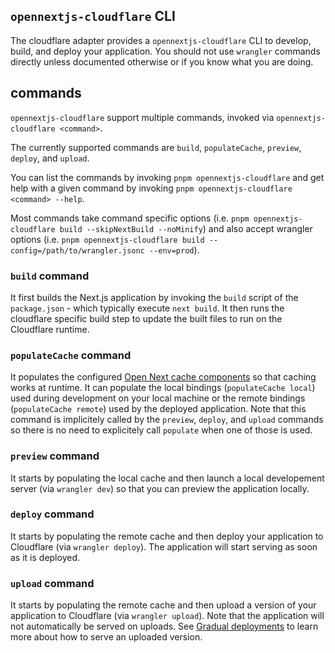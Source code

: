 
## `opennextjs-cloudflare` CLI

The cloudflare adapter provides a `opennextjs-cloudflare` CLI to develop, build, and deploy your application. You should not use `wrangler` commands directly unless documented otherwise or if you know what you are doing.

## commands

`opennextjs-cloudflare` support multiple commands, invoked via `opennextjs-cloudflare <command>`.

The currently supported commands are `build`, `populateCache`, `preview`, `deploy`, and `upload`.

You can list the commands by invoking `pnpm opennextjs-cloudflare` and get help with a given command by invoking `pnpm opennextjs-cloudflare <command> --help`.

Most commands take command specific options (i.e. `pnpm opennextjs-cloudflare build --skipNextBuild --noMinify`) and also accept wrangler options (i.e. `pnpm opennextjs-cloudflare build --config=/path/to/wrangler.jsonc --env=prod`).

### `build` command

It first builds the Next.js application by invoking the `build` script of the `package.json` - which typically execute `next build`. It then runs the cloudflare specific build step to update the built files to run on the Cloudflare runtime.

### `populateCache` command

It populates the configured [Open Next cache components](/cloudflare/caching) so that caching works at runtime. It can populate the local bindings (`populateCache local`) used during development on your local machine or the remote bindings (`populateCache remote`) used by the deployed application. Note that this command is implicitely called by the `preview`, `deploy`, and `upload` commands so there is no need to explicitely call `populate` when one of those is used.

### `preview` command

It starts by populating the local cache and then launch a local developement server (via `wrangler dev`) so that you can preview the application locally.

### `deploy` command

It starts by populating the remote cache and then deploy your application to Cloudflare (via `wrangler deploy`). The application will start serving as soon as it is deployed.

### `upload` command

It starts by populating the remote cache and then upload a version of your application to Cloudflare (via `wrangler upload`). Note that the application will not automatically be served on uploads. See [Gradual deployments](https://developers.cloudflare.com/workers/configuration/versions-and-deployments/gradual-deployments/) to learn more about how to serve an uploaded version.
